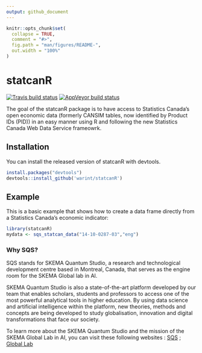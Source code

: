 ```yaml
---
output: github_document
---
```


<!-- README.md is generated from README.Rmd. Please edit that file -->

```r
knitr::opts_chunk$set(
  collapse = TRUE,
  comment = "#>",
  fig.path = "man/figures/README-",
  out.width = "100%"
)
```

# statcanR

<!-- badges: start -->

[![Travis build
status](https://travis-ci.org/warint/statcanR.svg?branch=master)](https://travis-ci.org/warint/statcanR)
[![AppVeyor build status](https://ci.appveyor.com/api/projects/status/github/warint/statcanR?branch=master&svg=true)](https://ci.appveyor.com/project/warint/statcanR)
<!-- badges: end -->

The goal of the statcanR package is to have access to Statistics Canada's open economic data
(formerly CANSIM tables, now identified by Product IDs (PID)) in an easy manner using R and following the new Statistics Canada Web Data Service frameowrk.

## Installation

You can install the released version of statcanR with devtools.

``` r
install.packages("devtools")
devtools::install_github('warint/statcanR')
```

## Example

This is a basic example that shows how to create a data frame directly from a Statistics Canada's economic indicator:

``` r
library(statcanR)
mydata <- sqs_statcan_data("14-10-0287-03","eng")
```
### Why SQS?

SQS stands for SKEMA Quantum Studio, a research and technological development centre based in Montreal, Canada, that serves as the engine room for the SKEMA Global lab in AI.

SKEMA Quantum Studio is also a state-of-the-art platform developed by our team that enables scholars, students and professors to access one of the most powerful analytical tools in higher education. By using data science and artificial intelligence within the platform, new theories, methods and concepts are being developed to study globalisation, innovation and digital transformations that face our society.  


To learn more about the SKEMA Quantum Studio and the mission of the SKEMA Global Lab in AI, you can visit these following websites : [SQS]( https://quantumstudio.skemagloballab.io) ; [Global Lab](https://skemagloballab.io/)
